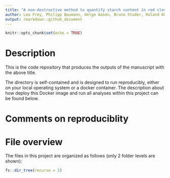 ```yaml
---
title: "A non-destructive method to quantify starch content in red clover"
author: Lea Frey, Philipp Baumann, Helge Aasen, Bruno Studer, Roland Kölliker
output: rmarkdown::github_document
---
```


```r
knitr::opts_chunk$set(echo = TRUE)
```

# Description

This is the code repository that produces the outputs of the manuscript with the above title.

The directory is self-contained and is designed to run reproducibly, either on your local operating system or a docker container. The description about how deploy this Docker image and run all analyses within this project can be found below.

# Comments on reproduciblity

# File overview

The files in this project are organized as follows (only 2 folder levels are shown):

```r
fs::dir_tree(recurse = 2)
```

